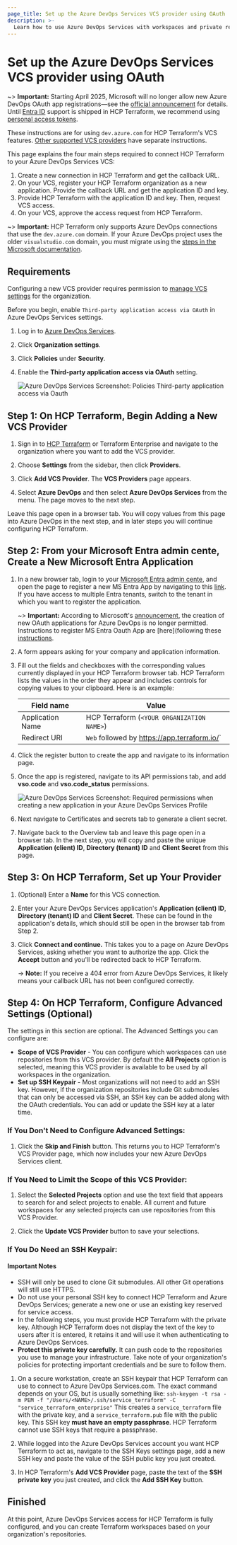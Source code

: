 ```yaml
---
page_title: Set up the Azure DevOps Services VCS provider using OAuth
description: >-
  Learn how to use Azure DevOps Services with workspaces and private registry modules in HCP Terraform using OAuth.
---
```


# Set up the Azure DevOps Services VCS provider using OAuth

~> **Important:** Starting April 2025, Microsoft will no longer allow new Azure DevOps OAuth app registrations—see the [official announcement](https://devblogs.microsoft.com/devops/no-new-azure-devops-oauth-apps-beginning-february-2025/) for details. Until [Entra ID](https://www.microsoft.com/en-us/security/business/identity-access/microsoft-entra-id) support is shipped in HCP Terraform, we recommend using [personal access tokens](/terraform/cloud-docs/vcs/azure-devops-services-pat).

These instructions are for using `dev.azure.com` for HCP Terraform's VCS features. [Other supported VCS providers](/terraform/cloud-docs/vcs) have separate instructions.

This page explains the four main steps required to connect HCP Terraform to your Azure DevOps Services VCS:

1. Create a new connection in HCP Terraform and get the callback URL.
1. On your VCS, register your HCP Terraform organization as a new application. Provide the callback URL and get the application ID and key.
1. Provide HCP Terraform with the application ID and key. Then, request VCS access.
1. On your VCS, approve the access request from HCP Terraform.

~> **Important:** HCP Terraform only supports Azure DevOps connections that use the `dev.azure.com` domain. If your Azure DevOps project uses the older `visualstudio.com` domain, you must migrate using the [steps in the Microsoft documentation](https://docs.microsoft.com/en-us/azure/devops/release-notes/2018/sep-10-azure-devops-launch#switch-existing-organizations-to-use-the-new-domain-name-url).

## Requirements

Configuring a new VCS provider requires permission to [manage VCS settings](/terraform/cloud-docs/users-teams-organizations/permissions#manage-vcs-settings) for the organization.

[permissions-citation]: #intentionally-unused---keep-for-maintainers

Before you begin, enable `Third-party application access via OAuth` in Azure DevOps Services settings.

1. Log in to [Azure DevOps Services](https://dev.azure.com/).
1. Click **Organization settings**.
1. Click **Policies** under **Security**.
1. Enable the **Third-party application access via OAuth** setting.

   ![Azure DevOps Services Screenshot: Policies Third-party application access via Oauth](/img/docs/azure-devops-services-oauth-policies.png)

## Step 1: On HCP Terraform, Begin Adding a New VCS Provider


1. Sign in to [HCP Terraform](https://app.terraform.io/) or Terraform Enterprise and navigate to the organization where you want to add the VCS provider.

1. Choose **Settings** from the sidebar, then click **Providers**.

1. Click **Add VCS Provider**. The **VCS Providers** page appears.

1. Select **Azure DevOps** and then select **Azure DevOps Services** from the menu. The page moves to the next step.

Leave this page open in a browser tab. You will copy values from this page into Azure DevOps in the next step, and in later steps you will continue configuring HCP Terraform.

## Step 2: From your Microsoft Entra admin cente, Create a New Microsoft Entra Application

1. In a new browser tab, login to your [Microsoft Entra admin cente](https://entra.microsoft.com/#home), and open the page to register a new MS Entra App by navigating to this [link](https://entra.microsoft.com/#view/Microsoft_AAD_RegisteredApps/CreateApplicationBlade/quickStartType~/null/isMSAApp~/false). If you have access to multiple Entra tenants, switch to the tenant in which you want to register the application.

   ~> **Important:** According to Microsoft's [announcement](https://devblogs.microsoft.com/devops/no-new-azure-devops-oauth-apps/), the creation of new OAuth applications for Azure DevOps is no longer permitted. Instructions to register MS Entra Oauth App are [here](following these [instructions](https://learn.microsoft.com/en-us/entra/identity-platform/quickstart-register-app#register-an-application).

1. A form appears asking for your company and application information.

1. Fill out the fields and checkboxes with the corresponding values currently displayed in your HCP Terraform browser tab. HCP Terraform lists the values in the order they appear and includes controls for copying values to your clipboard. Here is an example:

   | Field name                 | Value                                                                         |
   | -------------------------- | ----------------------------------------------------------------------------- |
   | Application Name           | HCP Terraform (`<YOUR ORGANIZATION NAME>`)                                    |
   | Redirect URI               | `Web` followed by https://app.terraform.io/<YOUR CALLBACK URL>`               |

1. Click the register button to create the app and navigate to its information page.
1. Once the app is registered, navigate to its API permissions tab, and add **vso.code** and **vso.code_status** permissions.

   ![Azure DevOps Services Screenshot: Required permissions when creating a new application in your Azure DevOps Services Profile](/img/docs/azure-devops-services-application-permissions.png)

1. Next navigate to Certificates and secrets tab to generate a client secret.
1. Navigate back to the Overview tab and leave this page open in a browser tab. In the next step, you will copy and paste the unique **Application (client) ID**, **Directory (tenant) ID** and **Client Secret** from this page.

## Step 3: On HCP Terraform, Set up Your Provider

1. (Optional) Enter a **Name** for this VCS connection.

1. Enter your Azure DevOps Services application's **Application (client) ID**, **Directory (tenant) ID** and **Client Secret**. These can be found in the application's details, which should still be open in the browser tab from Step 2.

1. Click **Connect and continue.** This takes you to a page on Azure DevOps Services, asking whether you want to authorize the app. Click the **Accept** button and you'll be redirected back to HCP Terraform.

   -> **Note:** If you receive a 404 error from Azure DevOps Services, it likely means your callback URL has not been configured correctly.

## Step 4: On HCP Terraform, Configure Advanced Settings (Optional)

The settings in this section are optional. The Advanced Settings you can configure are:
- **Scope of VCS Provider** - You can configure which workspaces can use repositories from this VCS provider. By default the **All Projects** option is selected, meaning this VCS provider is available to be used by all workspaces in the organization.
- **Set up SSH Keypair** - Most organizations will not need to add an SSH key. However, if the organization repositories include Git submodules that can only be accessed via SSH, an SSH key can be added along with the OAuth credentials. You can add or update the SSH key at a later time.

### If You Don't Need to Configure Advanced Settings:

1. Click the **Skip and Finish** button. This returns you to HCP Terraform's VCS Provider page, which now includes your new Azure DevOps Services client.

### If You Need to Limit the Scope of this VCS Provider:

1. Select the **Selected Projects** option and use the text field that appears to search for and select projects to enable. All current and future workspaces for any selected projects can use repositories from this VCS Provider.

1. Click the **Update VCS Provider** button to save your selections.

### If You Do Need an SSH Keypair:

#### Important Notes

- SSH will only be used to clone Git submodules. All other Git operations will still use HTTPS.
- Do not use your personal SSH key to connect HCP Terraform and Azure DevOps Services; generate a new one or use an existing key reserved for service access.
- In the following steps, you must provide HCP Terraform with the private key. Although HCP Terraform does not display the text of the key to users after it is entered, it retains it and will use it when authenticating to Azure DevOps Services.
- **Protect this private key carefully.** It can push code to the repositories you use to manage your infrastructure. Take note of your organization's policies for protecting important credentials and be sure to follow them.

1. On a secure workstation, create an SSH keypair that HCP Terraform can use to connect to Azure DevOps Services.com. The exact command depends on your OS, but is usually something like:
   `ssh-keygen -t rsa -m PEM -f "/Users/<NAME>/.ssh/service_terraform" -C "service_terraform_enterprise"`
   This creates a `service_terraform` file with the private key, and a `service_terraform.pub` file with the public key. This SSH key **must have an empty passphrase**. HCP Terraform cannot use SSH keys that require a passphrase.

1. While logged into the Azure DevOps Services account you want HCP Terraform to act as, navigate to the SSH Keys settings page, add a new SSH key and paste the value of the SSH public key you just created.

1. In HCP Terraform's **Add VCS Provider** page, paste the text of the **SSH private key** you just created, and click the **Add SSH Key** button.

## Finished

At this point, Azure DevOps Services access for HCP Terraform is fully configured, and you can create Terraform workspaces based on your organization's repositories.
